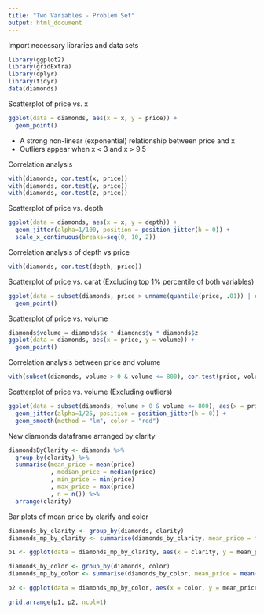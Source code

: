 ```yaml
---
title: "Two Variables - Problem Set"
output: html_document
---
```


Import necessary libraries and data sets
```r
library(ggplot2)
library(gridExtra)
library(dplyr) 
library(tidyr)
data(diamonds)
```

Scatterplot of price vs. x
```r
ggplot(data = diamonds, aes(x = x, y = price)) + 
  geom_point() 
```

* A strong non-linear (exponential) relationship between price and x
* Outliers appear when x < 3 and x > 9.5

Correlation analysis
```r
with(diamonds, cor.test(x, price))
with(diamonds, cor.test(y, price))
with(diamonds, cor.test(z, price))
```

Scatterplot of price vs. depth
```r
ggplot(data = diamonds, aes(x = x, y = depth)) + 
  geom_jitter(alpha=1/100, position = position_jitter(h = 0)) +
  scale_x_continuous(breaks=seq(0, 10, 2))
```

Correlation analysis of depth vs price
```r
with(diamonds, cor.test(depth, price))
```

Scatterplot of price vs. carat (Excluding top 1% percentile of both variables)
```r
ggplot(data = subset(diamonds, price > unname(quantile(price, .01)) | carat > unname(quantile(carat, .01))), aes(x = price, y = carat)) +
  geom_point()
```

Scatterplot of price vs. volume
```r
diamonds$volume = diamonds$x * diamonds$y * diamonds$z
ggplot(data = diamonds, aes(x = price, y = volume)) +
  geom_point()
```

Correlation analysis between price and volume
```r
with(subset(diamonds, volume > 0 & volume <= 800), cor.test(price, volume))
```

Scatterplot of price vs. volume (Excluding outliers)
```r
ggplot(data = subset(diamonds, volume > 0 & volume <= 800), aes(x = price, y = volume)) +
  geom_jitter(alpha=1/25, position = position_jitter(h = 0)) +
  geom_smooth(method = "lm", color = "red")
```

New diamonds dataframe arranged by clarity
```r
diamondsByClarity <- diamonds %>%
  group_by(clarity) %>% 
  summarise(mean_price = mean(price)
            , median_price = median(price)
            , min_price = min(price)
            , max_price = max(price)
            , n = n()) %>%
  arrange(clarity)
```

Bar plots of mean price by clarify and color
```r
diamonds_by_clarity <- group_by(diamonds, clarity)
diamonds_mp_by_clarity <- summarise(diamonds_by_clarity, mean_price = mean(price))

p1 <- ggplot(data = diamonds_mp_by_clarity, aes(x = clarity, y = mean_price)) + geom_col()

diamonds_by_color <- group_by(diamonds, color)
diamonds_mp_by_color <- summarise(diamonds_by_color, mean_price = mean(price))

p2 <- ggplot(data = diamonds_mp_by_color, aes(x = color, y = mean_price)) + geom_col()

grid.arrange(p1, p2, ncol=1)

```


